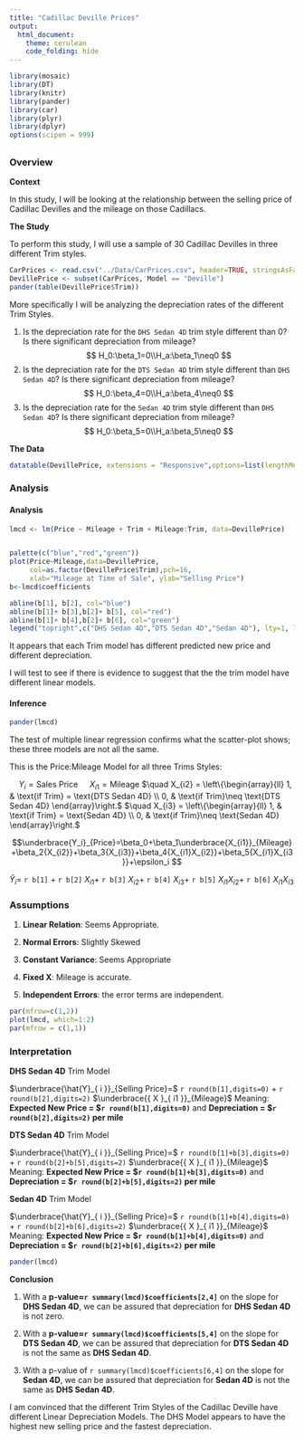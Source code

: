 ---
title: "Cadillac Deville Prices"
output: 
  html_document:
    theme: cerulean
    code_folding: hide
---

```{r, include=FALSE}
library(mosaic)
library(DT) 
library(knitr)
library(pander)
library(car)
library(plyr)
library(dplyr)
options(scipen = 999)
```


## {.tabset .tabset-fade}

### Overview

**Context**

In this study, I will be looking at the relationship between the selling price of Cadillac Devilles and the mileage on those Cadillacs.


**The Study**

To perform this study, I will use a sample of 30 Cadillac Devilles in three different Trim styles.

```{r}
CarPrices <- read.csv("../Data/CarPrices.csv", header=TRUE, stringsAsFactors = FALSE)
DevillePrice <- subset(CarPrices, Model == "Deville")
pander(table(DevillePrice$Trim))
```

More specifically I will be analyzing the depreciation rates of the different Trim Styles.

1. Is the depreciation rate for the `DHS Sedan 4D` trim style different than 0? Is there significant depreciation from mileage?
$$
H_0:\beta_1=0\\H_a:\beta_1\neq0
$$
2. Is the depreciation rate for the `DTS Sedan 4D` trim style different than `DHS Sedan 4D`? Is there significant depreciation from mileage?
$$
H_0:\beta_4=0\\H_a:\beta_4\neq0
$$
3. Is the depreciation rate for the `Sedan 4D` trim style different than `DHS Sedan 4D`? Is there significant depreciation from mileage?
$$
H_0:\beta_5=0\\H_a:\beta_5\neq0
$$

**The Data**

```{r}

datatable(DevillePrice, extensions = "Responsive",options=list(lengthMenu = c(5,30)))
```

### Analysis

#### Analysis

```{r}
lmcd <- lm(Price ~ Mileage + Trim + Mileage:Trim, data=DevillePrice)


palette(c("blue","red","green"))
plot(Price~Mileage,data=DevillePrice,
     col=as.factor(DevillePrice$Trim),pch=16,
     xlab="Mileage at Time of Sale", ylab="Selling Price")
b<-lmcd$coefficients

abline(b[1], b[2], col="blue")
abline(b[1]+ b[3],b[2]+ b[5], col="red")
abline(b[1]+ b[4],b[2]+ b[6], col="green")
legend("topright",c("DHS Sedan 4D","DTS Sedan 4D","Sedan 4D"), lty=1, lwd=5, col=palette(), cex=0.7, title="Trim")
```

It appears that each Trim model has different predicted new price and different depreciation.

I will test to see if there is evidence to suggest that the the trim model have different linear models.

#### Inference

```{r}
pander(lmcd)
```

The test of multiple linear regression confirms what the scatter-plot shows; these three models are not all the same.

This is the Price:Mileage Model for all three Trims Styles:

$\quad Y_{i} = \text{Sales Price}$
$\quad X_{i1} = \text{Mileage}$
$\quad X_{i2} = \left\{\begin{array}{ll} 1, & \text{if Trim} = \text{DTS Sedan 4D} \\ 0, & \text{if Trim}\neq \text{DTS Sedan 4D} \end{array}\right.$
$\quad X_{i3} = \left\{\begin{array}{ll} 1, & \text{if Trim} = \text{Sedan 4D} \\ 0, & \text{if Trim}\neq \text{Sedan 4D} \end{array}\right.$

$$\underbrace{Y_i}_{Price}=\beta_0+\beta_1\underbrace{X_{i1}}_{Mileage}+\beta_2{X_{i2}}+\beta_3{X_{i3}}+\beta_4{X_{i1}X_{i2}}+\beta_5{X_{i1}X_{i3}}+\epsilon_i $$

$\hat{ Y }_{ i }=$ `r b[1]` + `r b[2]` ${ X }_{ i1 }+$ `r b[3]` ${ X }_{ i2 }+$ `r b[4]` ${ X }_{ i3 }+$ `r b[5]` ${ X }_{ i1 }{ X }_{ i2 }+$ `r b[6]` ${ X }_{ i1 }{ X }_{ i3 }$


### Assumptions

1. **Linear Relation**: Seems Appropriate.
    
2. **Normal Errors**: Slightly Skewed

3. **Constant Variance**: Seems Appropriate 

4. **Fixed X**: Mileage is accurate.

5. **Independent Errors**: the error terms are independent.


```{r}

par(mfrow=c(1,2))
plot(lmcd, which=1:2)
par(mfrow = c(1,1))
```




### Interpretation

**DHS Sedan 4D** Trim Model

$\underbrace{\hat{Y}_{ i }}_{Selling Price}=$ `r round(b[1],digits=0)` + `r round(b[2],digits=2)` $\underbrace{{ X }_{ i1 }}_{Mileage}$ Meaning: **Expected New Price = \$`r round(b[1],digits=0)`** and **Depreciation = \$`r round(b[2],digits=2)` per mile**

**DTS Sedan 4D** Trim Model

$\underbrace{\hat{Y}_{ i }}_{Selling Price}=$ `r round(b[1]+b[3],digits=0)` + `r round(b[2]+b[5],digits=2)` $\underbrace{{ X }_{ i1 }}_{Mileage}$ Meaning: **Expected New Price = \$`r round(b[1]+b[3],digits=0)`** and **Depreciation = \$`r round(b[2]+b[5],digits=2)` per mile**

**Sedan 4D** Trim Model

$\underbrace{\hat{Y}_{ i }}_{Selling Price}=$ `r round(b[1]+b[4],digits=0)` + `r round(b[2]+b[6],digits=2)` $\underbrace{{ X }_{ i1 }}_{Mileage}$ Meaning: **Expected New Price = \$`r round(b[1]+b[4],digits=0)`** and **Depreciation = \$`r round(b[2]+b[6],digits=2)` per mile**

```{r}
pander(lmcd)
```

**Conclusion**

1. With a **p-value≈`r summary(lmcd)$coefficients[2,4]`** on the slope for **DHS Sedan 4D**, we can be assured that depreciation for **DHS Sedan 4D** is not zero.

2. With a **p-value≈`r summary(lmcd)$coefficients[5,4]`** on the slope for **DTS Sedan 4D**, we can be assured that depreciation for **DTS Sedan 4D** is not the same as **DHS Sedan 4D**.

3. With a p-value of `r summary(lmcd)$coefficients[6,4]` on the slope for **Sedan 4D**, we can be assured that depreciation for **Sedan 4D** is not the same as **DHS Sedan 4D**.

I am convinced that the different Trim Styles of the Cadillac Deville have different Linear Depreciation Models. The DHS Model appears to have the highest new selling price and the fastest depreciation.


 

